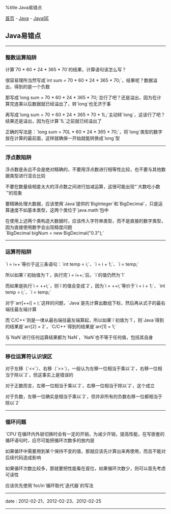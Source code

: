%title Java易错点

[[../../../index|首页]] - [[../index|Java]] - [[index|JavaSE]]
==Java易错点==
----
===整数运算陷阱===

计算`70 * 60 * 24 * 365 * 70`的结果，计算语句该怎么写？

很容易理所当然写成`int sum = 70 * 60 * 24 * 365 * 70;`，结果呢？数据溢出，得到的是一个负数

那写成`long sum = 70 * 60 * 24 * 365 * 70;`总行了吧？还是溢出，因为在计算完连乘以后数据就已经溢出了，转`long`也无济于事

再写成`long sum = 70 * 60 * 24 * 365 * 70 * 1L;`主动转`long`，这该行了吧？结果还是溢出，因为在计算`1L`之前就已经溢出了

正确的写法是：`long sum = 70L * 60 * 24 * 365 * 70;`，将`long`类型的数字放在计算的最前面，这样就确保一开始就能转换成`long`型
----
===浮点数陷阱===

浮点数是永远不会是绝对精确的，不要用浮点数进行相等性比较，也不要与其他数据类型进行混合比较

不要在数量级相差太大的浮点数之间进行加减运算，这很可能出现“`大数吃小数`”的现象

要精确处理大数据，应该使用`Java`提供的`BigInteger`和`BigDecimal`，只是运算速度不如基本类型，这两个类位于`java.math`包中

在使用上述两个类构造大数据时，应该传入字符串类型，而不是直接的数字类型，因为直接使用数字会出现精度问题<br>
`BigDecimal bigNum = new BigDecimal("0.3");`
----
===运算符陷阱===

`i = i++`等价于这三条语句：`int temp = i;`、`i = i + 1;`、`i = temp;`

所以如果`i`初始值为`1`，执行完`i = i++;`后，`i`的值仍然为`1`

而如果是执行`i = ++i;`，则`i`的值会变成`2`，因为`i = ++i;`等价于`i = i + 1;`、`int temp = i;`、`i = temp;`

对于`arr[++i] = i;`这样的问题，`Java`是先计算出数组下标，然后再从式子的最右端往最左端计算

而`C/C++`则是一律从最右端往最左端算起，所以如果`i`初值为`1`，则`Java`得到的结果是`arr[2] = 2`，`C/C++`得到的结果是`arr[1] = 1;`

与`NaN`进行任何运算结果都为`NaN`，`NaN`也不等于任何值，包括其自身
----
===移位运算符认识误区===

对于左移（`<<`）、右移（`>>`），一般认为左移一位相当于乘以`2`，右移一位相当于除以`2`，但这事实上是错误的

对于正数而言，左移一位相当于乘以`2`，右移一位相当于除以`2`，这个成立

对于负数，左移一位确实是相当于乘以`2`，但并非所有的负数右移一位都相当于除以`2`
----
===循环问题===

`CPU`在循环内外层切换时会有一定的开销，为减少开销，提高性能，在写嵌套的循环语句时，应尽可能把循环次数多的放内层

如果循环中需要用到某个保持不变的值，那就应该先计算出来再使用，而且不能对后续代码造成影响
{{{Java
// 不推荐写法一，每次循环都得求一次值
for(int i = 0; i < upperLimit(); ++i){
	doSomething();
}

// 不推荐写法二，upper的值有可能会被循环后的其他语句误引用
int upper = upperLimit();
for(int i = 0; i < upper; ++i){
	doSomething();
}

// 最佳写法
for(int i = 0, upper = upperLimit(); i < upper; ++i){
	doSomething();
}
}}}

如果循环次数比较多，那就要把性能看在首位，如果循环次数少，则可以首先考虑可读性
{{{Java
// 可读性好，但对大循环效率不高
for( ... ){
	if( ... ){
		doSomething();
	}
	else{
		doSomething2();
	}
}

// 可读性差，但对大循环效率较高
if( ... ){
	for( ... ){
		doSomething();
	}
}
else{
	for( ... ){
		doSomething2();
	}
}
}}}

应该优先使用`for/in`循环取代`迭代器`的写法
----
<red>date</red> : 2012-02-21、2012-02-23、2012-02-25
----
